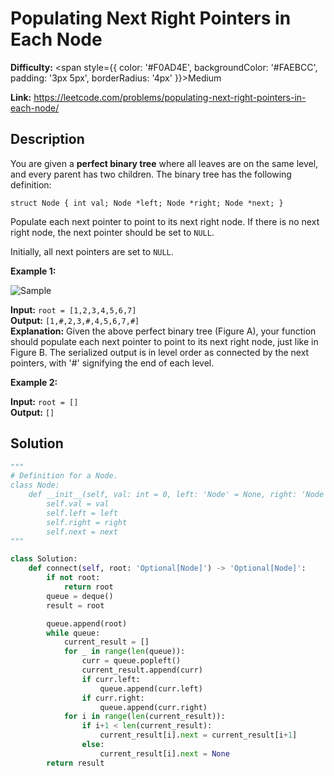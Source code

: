 # Populating Next Right Pointers in Each Node

**Difficulty:** <span style={{ color: '#F0AD4E', backgroundColor: '#FAEBCC', padding: '3px 5px', borderRadius: '4px' }}>Medium</span>


**Link:** https://leetcode.com/problems/populating-next-right-pointers-in-each-node/

## Description 

You are given a **perfect binary tree** where all leaves are on the same level, and every parent has two children. The binary tree has the following definition:

`struct Node {
  int val;
  Node *left;
  Node *right;
  Node *next;
}`

Populate each next pointer to point to its next right node. If there is no next right node, the next pointer should be set to `NULL`.

Initially, all next pointers are set to `NULL`.

**Example 1:**

<img src="https://assets.leetcode.com/uploads/2019/02/14/116_sample.png" alt="Sample" />


**Input:** `root = [1,2,3,4,5,6,7]`  
**Output:** `[1,#,2,3,#,4,5,6,7,#]`  
**Explanation:** Given the above perfect binary tree (Figure A), your function should populate each next pointer to point to its next right node, just like in Figure B. The serialized output is in level order as connected by the next pointers, with '#' signifying the end of each level.

**Example 2:**

**Input:** `root = []`  
**Output:** `[]`  

## Solution


```python
"""
# Definition for a Node.
class Node:
    def __init__(self, val: int = 0, left: 'Node' = None, right: 'Node' = None, next: 'Node' = None):
        self.val = val
        self.left = left
        self.right = right
        self.next = next
"""

class Solution:
    def connect(self, root: 'Optional[Node]') -> 'Optional[Node]':
        if not root:
            return root
        queue = deque()
        result = root

        queue.append(root)
        while queue:
            current_result = []
            for _ in range(len(queue)):
                curr = queue.popleft()
                current_result.append(curr)
                if curr.left:
                    queue.append(curr.left)
                if curr.right:
                    queue.append(curr.right)
            for i in range(len(current_result)):
                if i+1 < len(current_result):
                    current_result[i].next = current_result[i+1]
                else:
                    current_result[i].next = None
        return result
```


